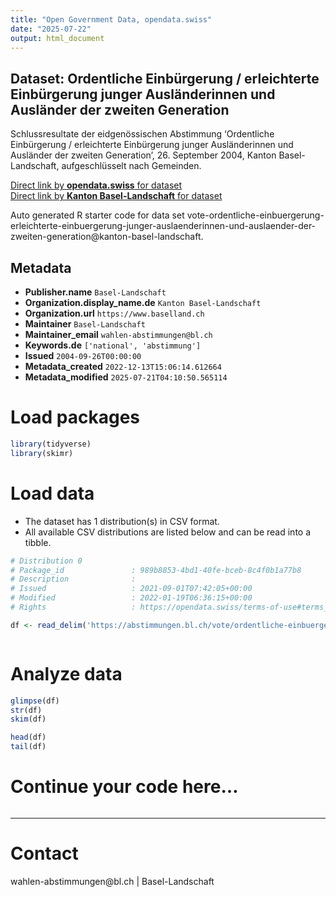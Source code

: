 ```yaml
---
title: "Open Government Data, opendata.swiss"
date: "2025-07-22"
output: html_document
---
```


## Dataset: Ordentliche Einbürgerung / erleichterte Einbürgerung junger Ausländerinnen und Ausländer der zweiten Generation

Schlussresultate der eidgenössischen Abstimmung 'Ordentliche Einbürgerung / erleichterte Einbürgerung junger Ausländerinnen und Ausländer der zweiten Generation', 26. September 2004, Kanton Basel-Landschaft, aufgeschlüsselt nach Gemeinden.

[Direct link by **opendata.swiss** for dataset](https://opendata.swiss/de/dataset/ordentliche-einburgerung-erleichterte-einburgerung-junger-auslanderinnen-und-auslander-der-zwei)<br>
[Direct link by **Kanton Basel-Landschaft** for dataset](https://abstimmungen.bl.ch/vote/ordentliche-einbuergerung-erleichterte-einbuergerung-junger-auslaenderinnen-und-auslaender-der-zweiten-generation/data)

Auto generated R starter code for data set vote-ordentliche-einbuergerung-erleichterte-einbuergerung-junger-auslaenderinnen-und-auslaender-der-zweiten-generation@kanton-basel-landschaft.

## Metadata

- **Publisher.name** `Basel-Landschaft`
- **Organization.display_name.de** `Kanton Basel-Landschaft`
- **Organization.url** `https://www.baselland.ch`
- **Maintainer** `Basel-Landschaft`
- **Maintainer_email** `wahlen-abstimmungen@bl.ch`
- **Keywords.de** `['national', 'abstimmung']`
- **Issued** `2004-09-26T00:00:00`
- **Metadata_created** `2022-12-13T15:06:14.612664`
- **Metadata_modified** `2025-07-21T04:10:50.565114`


# Load packages

```r

library(tidyverse)
library(skimr)

```

# Load data

-   The dataset has 1 distribution(s) in CSV format.
-   All available CSV distributions are listed below and can be read into a tibble.

```r

# Distribution 0
# Package_id               : 989b8853-4bd1-40fe-bceb-8c4f0b1a77b8
# Description              : 
# Issued                   : 2021-09-01T07:42:05+00:00
# Modified                 : 2022-01-19T06:36:15+00:00
# Rights                   : https://opendata.swiss/terms-of-use#terms_by

df <- read_delim('https://abstimmungen.bl.ch/vote/ordentliche-einbuergerung-erleichterte-einbuergerung-junger-auslaenderinnen-und-auslaender-der-zweiten-generation/data-csv')



```

# Analyze data

```r

glimpse(df)
str(df)
skim(df)

head(df)
tail(df)

```

# Continue your code here...

```r

```

------------------------------------------------------------------------

# Contact

wahlen-abstimmungen@bl.ch | Basel-Landschaft
